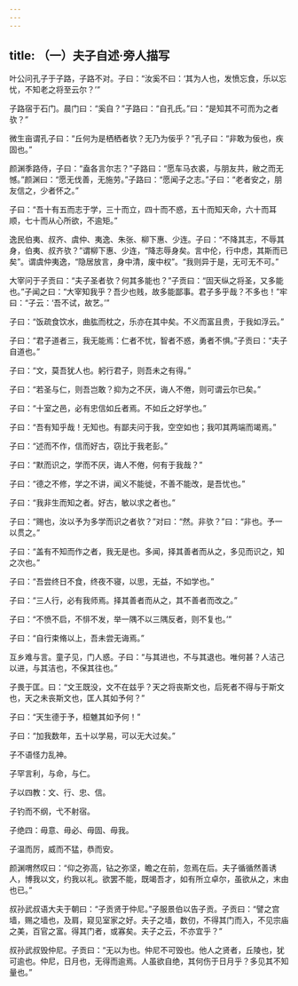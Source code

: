 ```yaml
---
---
---
```

title: （一）夫子自述·旁人描写
---




叶公问孔子于子路，子路不对。子曰：“汝奚不曰：‘其为人也，发愤忘食，乐以忘忧，不知老之将至云尔？’”

子路宿于石门。晨门曰：“奚自？”子路曰：“自孔氏。”曰：“是知其不可而为之者欤？”

微生亩谓孔子曰：“丘何为是栖栖者欤？无乃为佞乎？”孔子曰：“非敢为佞也，疾固也。”

颜渊季路侍，子曰：“盍各言尔志？”子路曰：“愿车马衣裘，与朋友共，敝之而无憾。”颜渊曰：“愿无伐善，无施劳。”子路曰：“愿闻子之志。”子曰：“老者安之，朋友信之，少者怀之。”

子曰：“吾十有五而志于学，三十而立，四十而不惑，五十而知天命，六十而耳顺，七十而从心所欲，不逾矩。”

逸民伯夷、叔齐、虞仲、夷逸、朱张、柳下惠、少连。子曰：“不降其志，不辱其身，伯夷、叔齐欤？”谓柳下惠、少连，“降志辱身矣。言中伦，行中虑，其斯而已矣”。谓虞仲夷逸，“隐居放言，身中清，废中权”。“我则异于是，无可无不可。”

大宰问于子贡曰：“夫子圣者欤？何其多能也？”子贡曰：“固天纵之将圣，又多能也。”子闻之曰：“大宰知我乎？吾少也贱，故多能鄙事。君子多乎哉？不多也！”牢曰：“子云：‘吾不试，故艺。’”

子曰：“饭疏食饮水，曲肱而枕之，乐亦在其中矣。不义而富且贵，于我如浮云。”

子曰：“君子道者三，我无能焉：仁者不忧，智者不惑，勇者不惧。”子贡曰：“夫子自道也。”

子曰：“文，莫吾犹人也。躬行君子，则吾未之有得。”

子曰：“若圣与仁，则吾岂敢？抑为之不厌，诲人不倦，则可谓云尔已矣。”

子曰：“十室之邑，必有忠信如丘者焉。不如丘之好学也。”

子曰：“吾有知乎哉！无知也。有鄙夫问于我，空空如也；我叩其两端而竭焉。”

子曰：“述而不作，信而好古，窃比于我老彭。”

子曰：“默而识之，学而不厌，诲人不倦，何有于我哉？”

子曰：“德之不修，学之不讲，闻义不能徙，不善不能改，是吾忧也。”

子曰：“我非生而知之者。好古，敏以求之者也。”

子曰：“赐也，汝以予为多学而识之者欤？”对曰：“然。非欤？”曰：“非也。予一以贯之。”

子曰：“盖有不知而作之者，我无是也。多闻，择其善者而从之，多见而识之，知之次也。”

子曰：“吾尝终日不食，终夜不寝，以思，无益，不如学也。”

子曰：“三人行，必有我师焉。择其善者而从之，其不善者而改之。”

子曰：“不愤不启，不悱不发，举一隅不以三隅反者，则不复也。’”

子曰：“自行束脩以上，吾未尝无诲焉。”

互乡难与言。童子见，门人惑。子曰：“与其进也，不与其退也。唯何甚？人洁己以进，与其洁也，不保其往也。”

子畏于匡。曰：“文王既没，文不在兹乎？天之将丧斯文也，后死者不得与于斯文也，天之未丧斯文也，匡人其如予何？”

子曰：“天生德于予，桓魋其如予何！”

子曰：“加我数年，五十以学易，可以无大过矣。”

子不语怪力乱神。

子罕言利，与命，与仁。

子以四教：文、行、忠、信。

子钓而不纲，弋不射宿。

子绝四：毋意、毋必、毋固、毋我。

子温而厉，威而不猛，恭而安。

颜渊喟然叹曰：“仰之弥高，钻之弥坚，瞻之在前，忽焉在后。夫子循循然善诱人，博我以文，约我以礼。欲罢不能，既竭吾才，如有所立卓尔，虽欲从之，末由也已。”

叔孙武叔语大夫于朝曰：“子贡贤于仲尼。”子服景伯以告子贡。子贡曰：“譬之宫墙，赐之墙也，及肩，窥见室家之好。夫子之墙，数仞，不得其门而入，不见宗庙之美，百官之富。得其门者，或寡矣。夫子之云，不亦宜乎？”

叔孙武叔毁仲尼。子贡曰：“无以为也。仲尼不可毁也。他人之贤者，丘陵也，犹可逾也。仲尼，日月也，无得而逾焉。人虽欲自绝，其何伤于日月乎？多见其不知量也。”